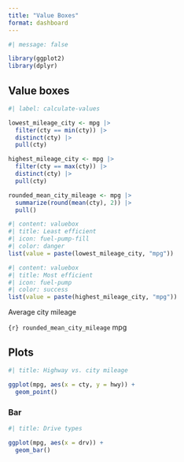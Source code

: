 ```yaml
---
title: "Value Boxes"
format: dashboard
---
```


```r
#| message: false

library(ggplot2)
library(dplyr)
```

## Value boxes {height="25%"}

```r
#| label: calculate-values

lowest_mileage_city <- mpg |> 
  filter(cty == min(cty)) |> 
  distinct(cty) |> 
  pull(cty)

highest_mileage_city <- mpg |> 
  filter(cty == max(cty)) |> 
  distinct(cty) |> 
  pull(cty)

rounded_mean_city_mileage <- mpg |> 
  summarize(round(mean(cty), 2)) |> 
  pull()
```

```r
#| content: valuebox
#| title: Least efficient
#| icon: fuel-pump-fill
#| color: danger
list(value = paste(lowest_mileage_city, "mpg"))
```

```r
#| content: valuebox
#| title: Most efficient
#| icon: fuel-pump
#| color: success
list(value = paste(highest_mileage_city, "mpg"))
```

::: {.valuebox icon="fuel-pump" color="secondary"}
Average city mileage

`{r} rounded_mean_city_mileage` mpg
:::

## Plots {height="75%"}


```r
#| title: Highway vs. city mileage

ggplot(mpg, aes(x = cty, y = hwy)) +
  geom_point()
```

### Bar {width="25%"}

```r
#| title: Drive types

ggplot(mpg, aes(x = drv)) +
  geom_bar()
```

